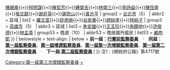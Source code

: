 {{Navbox
| name = 第一屆第三次增額監察委員
| title = {{flagicon|ROC}} [[中華民國|{{fontcolor|white|中華民國}}]][[第一屆監察委員|{{fontcolor|white|第三次增額監察委員}}]]（1987年1月10日選出）
| titlestyle = background:#0c1c8c; color:#ffffff
| image = [[File:Emblem of Control Yuan.svg|100px]]
| style = width:100%;
| state = {{{state<includeonly>|collapsed</includeonly>}}}
| selected=
| above =  
| group1 = [[臺灣省]]（12）
| abbr1 = 區域
| list1 =
[[黃尊秋]]{{•}}[[陳錫章]]{{•}}[[柯明謀]]{{•}}[[陳哲芳]]{{•}}[[鍾榮吉]]{{•}}[[林榮三]]{{•}}[[李詩益]]{{•}}[[陳恆盛]]{{•}}[[張文獻]]{{•}}[[謝許英]]{{•}}[[謝崑山]]{{•}}[[黃光平]]
| group2 = [[台北市]]（5）
| abbr2 = 區域
| list2 =
[[羅文富]]{{•}}[[許炳南]]{{•}}[[谷家華]]{{•}}[[趙純孝]]{{•}}[[林純子]]
| group3 = [[高雄市]]（5）
| abbr3 = 區域
| list3 =
[[朱安雄]]{{•}}[[王玉珍 (監察委員)|王玉珍]]{{•}}[[施鐘响]]{{•}}[[洪俊德]]{{•}}[[林孟貴]]
| group53 = 僑選（10）
| abbr53 = 僑居國外國民
| list53 =
{{Navbox|child
  | groupstyle = text-align:left;
  | liststyle = text-align:left;
  | group1 =第一區（1）
  | list1 =[[王瑞武]]
  | group2 =第二區（1）
  | list2 =[[梁秉樞]]
  | group3 =第三區（1）
  | list3 =[[林玉崑]]
  | group4 =第四區（1）
  | list4 =[[梅培德]]
  | group5 =第五區（1）
  | list5 =[[梁賢繼]]
  | group6 =第六區（1）
  | list6 =[[杜椿蓀]]
  | group7 =第七區（1）
  | list7 =[[陳汶生]]
  | group8 =第八區（1）
  | list8 =[[源廣揚]]
  | group9 =不分區（2）
  | list9 =[[李少光 (監察委員)|李少光]]{{•}}[[顧恭凱]]
}}
| belowstyle = text-align:
| below = '''前一屆：[[Template:行憲前監察委員|行憲前監察委員]]　'''·'''　同屆：[[Template:第一屆監察委員|第一屆監察委員]]'''、'''[[Template:第一屆增選監察委員|第一屆增選監察委員]]'''、'''[[Template:第一屆第一次增額監察委員|第一屆第一次增額監察委員]]'''、'''[[Template:第一屆第二次增額監察委員|第一屆第二次增額監察委員]]　'''·'''　下一屆:[[Template:第二屆監察委員|第二屆監察委員]]'''
| }}
[[Category:第一屆第三次增額監察委員]]
<noinclude>
注1：《總統府公報》第4717號
[[Category:第一屆監察委員|+]]
</noinclude>
